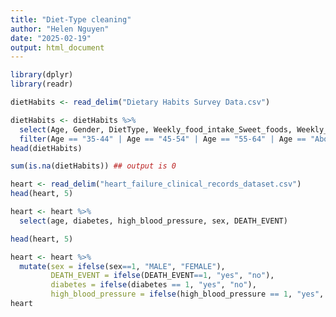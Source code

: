 ```yaml
---
title: "Diet-Type cleaning"
author: "Helen Nguyen"
date: "2025-02-19"
output: html_document
---
```


```r
library(dplyr)
library(readr)
```

```r
dietHabits <- read_delim("Dietary Habits Survey Data.csv")

dietHabits <- dietHabits %>%
  select(Age, Gender, DietType, Weekly_food_intake_Sweet_foods, Weekly_food_intake_Salty_foods) %>%
  filter(Age == "35-44" | Age == "45-54" | Age == "55-64" | Age == "Above 65")
head(dietHabits)

sum(is.na(dietHabits)) ## output is 0
```

```r
heart <- read_delim("heart_failure_clinical_records_dataset.csv")
head(heart, 5)

heart <- heart %>% 
  select(age, diabetes, high_blood_pressure, sex, DEATH_EVENT)

head(heart, 5)

heart <- heart %>% 
  mutate(sex = ifelse(sex==1, "MALE", "FEMALE"),
         DEATH_EVENT = ifelse(DEATH_EVENT==1, "yes", "no"),
         diabetes = ifelse(diabetes == 1, "yes", "no"),
         high_blood_pressure = ifelse(high_blood_pressure == 1, "yes", "no"))
heart


```

